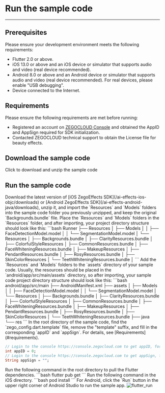 # Run the sample code

---

## Prerequisites

Please ensure your development environment meets the following requirements:

* Flutter 2.0 or above.
* iOS 13.0 or above and an iOS device or simulator that supports audio and video (real device recommended).
* Android 8.0 or above and an Android device or simulator that supports audio and video (real device recommended). For real devices, please enable "USB debugging".
* Device connected to the Internet.

## Requirements

Please ensure the following requirements are met before running:
* Registered an account on [ZEGOCLOUD Console](https://console.zegocloud.com/account/login) and obtained the AppID and AppSign required for SDK initialization.
* Contacted ZEGOCLOUD technical support to obtain the License file for beauty effects.

## Download the sample code

<CardGroup cols={1}>
<Card title="Sample code" href="https://artifact-demo.zego.im/AIEffect/ZegoEffects/Sourcecode/Flutter/example.zip">
Click to download and unzip the sample code
</Card>
</CardGroup>

## Run the sample code

<Steps>
<Step title="Import resources and models">
Download the latest version of [iOS ZegoEffects SDK](/ai-effects-ios-objc/downloads) or [Android ZegoEffects SDK](/ai-effects-android-java/downloads), unzip it, and import the `Resources` and `Models` folders into the sample code folder you previously unzipped, and keep the original `Backgrounds.bundle` file.
<Tabs>
<Tab title="iOS">
Place the `Resources` and `Models` folders in the `Resources` folder, and after importing, your project directory structure should look like this:
```bash
Runner
├── Resources
│   ├── Models
│   │   ├── FaceDetectionModel.model
│   │   └── SegmentationModel.model
│   └── Resources
│       ├── Backgrounds.bundle
│       ├── ClarityResources.bundle
│       ├── ColorfulStyleResources
│       ├── CommonResources.bundle
│       ├── FaceWhiteningResources.bundle
│       ├── MakeupResources
│       ├── PendantResources.bundle
│       ├── RosyResources.bundle
│       ├── SkinColorResources
│       └── TeethWhiteningResources.bundle
│
```
</Tab>
<Tab title="Android">
Add the `Resources` and `Models` folders to the `assets` directory of your sample code. Usually, the resources should be placed in the `android/app/src/main/assets` directory, so after importing, your sample code project directory structure should look like this:
```bash
android/app/src/main
├── AndroidManifest.xml
├── assets
│   ├── Models
│   │   ├── FaceDetectionModel.model
│   │   └── SegmentationModel.model
│   └── Resources
│       ├── Backgrounds.bundle
│       ├── ClarityResources.bundle
│       ├── ColorfulStyleResources
│       ├── CommonResources.bundle
│       ├── FaceWhiteningResources.bundle
│       ├── MakeupResources
│       ├── PendantResources.bundle
│       ├── RosyResources.bundle
│       ├── SkinColorResources
│       └── TeethWhiteningResources.bundle
├── java
└── res
```
</Tab>
</Tabs>
</Step>
<Step title="Configure authentication information">
In the root directory of the sample code, find the `zego_config.dart.template` file, remove the "template" suffix, and fill in the corresponding `appID` and `appSign`. For details, see [Requirements](#requirements).

```dart
// Login to the console https://console.zegocloud.com to get appID, for example const appID = 123456789;
int appID = 0;  
// Login to the console https://console.zegocloud.com to get appSign, for example "39011cbxxxxxxxxxxxxxxxxxxxxxxxxxxxxxxxxxxxxxxxxxxxxxxxxxxxxxxxxx"
String appSign = "";
```
</Step>
<Step title="Get dependencies">
Run the following command in the root directory to pull the Flutter dependencies.
```bash
flutter pub get
```
</Step>
<Step title="(For iOS) Run the pod command">
Run the following command in the iOS directory.
```bash
pod install
```
</Step>
<Step title="Run the sample code">
For Android, click the `Run` button in the upper right corner of Android Studio to run the sample app.
<Frame width="512" height="auto"><img src="https://doc-media.zego.im/sdk-doc/Pics/ZegoEffects/flutter_run.jpeg" alt="flutter_run"/></Frame>
</Step>
</Steps>
